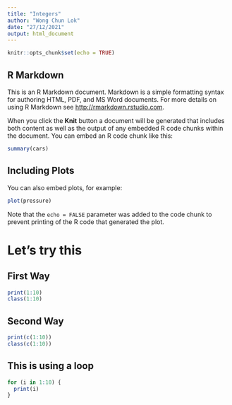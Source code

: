 ```yaml
---
title: "Integers"
author: "Wong Chun Lok"
date: "27/12/2021"
output: html_document
---
```


```r
knitr::opts_chunk$set(echo = TRUE)
```

## R Markdown

This is an R Markdown document. Markdown is a simple formatting syntax for authoring HTML, PDF, and MS Word documents. For more details on using R Markdown see <http://rmarkdown.rstudio.com>.

When you click the **Knit** button a document will be generated that includes both content as well as the output of any embedded R code chunks within the document. You can embed an R code chunk like this:

```r
summary(cars)
```

## Including Plots

You can also embed plots, for example:

```r
plot(pressure)
```

Note that the `echo = FALSE` parameter was added to the code chunk to prevent printing of the R code that generated the plot.

# Let's try this
## First Way
```r
print(1:10)
class(1:10)
```

## Second Way
```r
print(c(1:10))
class(c(1:10))
```

## This is using a loop
```r
for (i in 1:10) {
  print(i)
}
```

